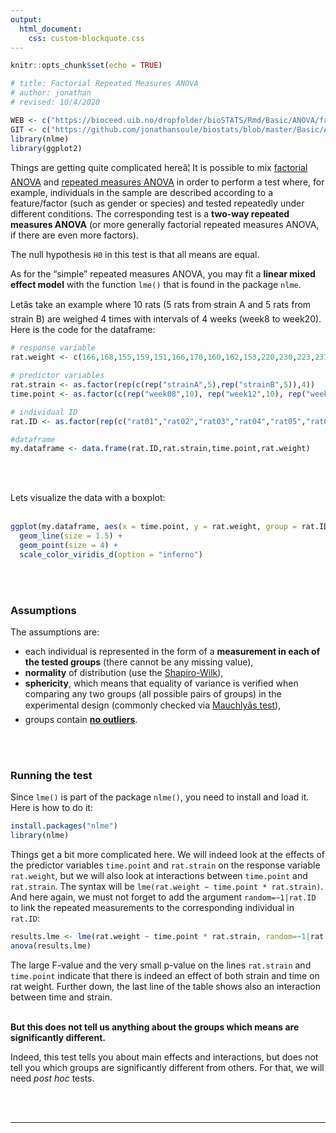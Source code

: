```yaml
---
output:
  html_document:
    css: custom-blockquote.css
---
```


```r
knitr::opts_chunk$set(echo = TRUE)

# title: Factorial Repeated Measures ANOVA
# author: jonathan
# revised: 10/4/2020 

WEB <- c("https://bioceed.uib.no/dropfolder/bioSTATS/Rmd/Basic/ANOVA/factorial-repeated.html")
GIT <- c("https://github.com/jonathansoule/biostats/blob/master/Basic/ANOVA/factorial-repeated.Rmd")
library(nlme)
library(ggplot2)

```
Things are getting quite complicated hereâ¦ It is possible to mix [factorial ANOVA](http://biostats.w.uib.no/factorial-design/){target="_blank"} and [repeated measures ANOVA](https://biostats.w.uib.no/repeated-measures-anova/){target="_blank"} in order to perform a test where, for example, individuals in the sample are described according to a feature/factor (such as gender or species) and tested repeatedly under different conditions. The corresponding test is a **two-way repeated measures ANOVA** (or more generally factorial repeated measures ANOVA, if there are even more factors).

The null hypothesis `H0` in this test is that all means are equal.

As for the "simple" repeated measures ANOVA, you may fit a **linear mixed effect model** with the function `lme()` that is found in the package `nlme`.

Letâs take an example where 10 rats (5 rats from strain A and 5 rats from strain B) are weighed 4 times with intervals of 4 weeks (week8 to week20). Here is the code for the dataframe:


###################################

```r

# response variable
rat.weight <- c(166,168,155,159,151,166,170,160,162,153,220,230,223,233,229,262,274,267,283,274,261,275,264,280,282,343,354,351,359,349,297,311,305,315,303,375,399,388,405,395)

# predictor variables
rat.strain <- as.factor(rep(c(rep("strainA",5),rep("strainB",5)),4))
time.point <- as.factor(c(rep("week08",10), rep("week12",10), rep("week16",10), rep("week20",10)))

# individual ID
rat.ID <- as.factor(rep(c("rat01","rat02","rat03","rat04","rat05","rat06","rat07","rat08","rat09","rat10"),4))

#dataframe
my.dataframe <- data.frame(rat.ID,rat.strain,time.point,rat.weight)
```
<br/><br/>

Lets visualize the data with a boxplot:
<br/><br/>
```r
ggplot(my.dataframe, aes(x = time.point, y = rat.weight, group = rat.ID, shape = rat.strain, color = rat.ID)) +
  geom_line(size = 1.5) +
  geom_point(size = 4) +
  scale_color_viridis_d(option = "inferno")
```

<br/><br/>

### Assumptions

The assumptions are:

+ each individual is represented in the form of a **measurement in each of the tested groups** (there cannot be any missing value),
+ **normality** of distribution (use the  [Shapiro-Wilk](https://biostats.w.uib.no/test-for-normality-shapiro-wilks-test/){target="_blank"}),
+ **sphericity**, which means that equality of variance is verified when comparing any two groups (all possible pairs of groups) in the experimental design (commonly checked via [Mauchlyâs test](https://biostats.w.uib.no/test-for-sphericity-mauchly-test/){target="_blank"}), 
+ groups contain [**no outliers**](https://biostats.w.uib.no/finding-outliers/){target="_blank"}.
 

<br/><br/>

### Running the test

Since `lme()` is part of the package `nlme()`, you need to install and load it. Here is how to do it:

```r
install.packages("nlme")
library(nlme)
```


Things get a bit more complicated here. We will indeed look at the effects of the predictor variables `time.point` and `rat.strain` on the response variable `rat.weight`, but we will also look at interactions between `time.point` and `rat.strain`. The syntax will be `lme(rat.weight ~ time.point * rat.strain)`. And here again, we must not forget to add the argument `random=~1|rat.ID` to link the repeated measurements to the corresponding individual in `rat.ID`:

```r
results.lme <- lme(rat.weight ~ time.point * rat.strain, random=~1|rat.ID, data=my.dataframe)
anova(results.lme)
```

The large F-value and the very small p-value on the lines `rat.strain` and `time.point` indicate that there is indeed an effect of both strain and time on rat weight. Further down, the last line of the table shows also an interaction between time and strain.
<br/><br/>

**But this does not tell us anything about the groups which means are significantly different.**

Indeed, this test tells you about main effects and interactions, but does not tell you which groups are significantly different from others. For that, we will need *post hoc* tests.

<br/><br/>

***
<!-- UNCOMMENT TO ACTIVATE
Get the Rmarkdown file corresponding to this page on [GitHub](`r GIT`){target="_blank"}.
-->
